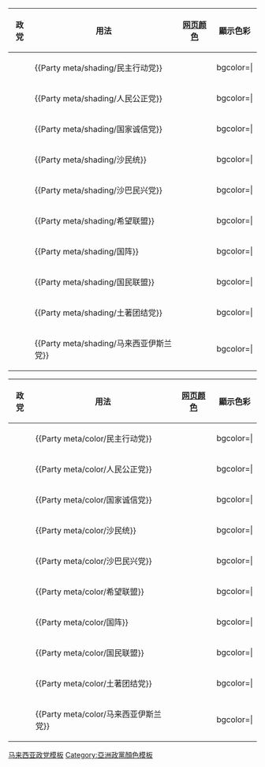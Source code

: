 {{template category |type=function}}
{| class="wikitable"
|-
! 政党 || 用法 || [[网页颜色|网页颜色]] || 顯示色彩
|-
| {{行动党}} || <nowiki>{{Party meta/shading/民主行动党}}</nowiki> || {{Party meta/shading/民主行动党}} || bgcolor={{Party meta/shading/民主行动党}}|
|-
| {{公正党}} || <nowiki>{{Party meta/shading/人民公正党}}</nowiki> || {{Party meta/shading/人民公正党}} || bgcolor={{Party meta/shading/人民公正党}}|
|-
| {{诚信党}} || <nowiki>{{Party meta/shading/国家诚信党}}</nowiki> || {{Party meta/shading/国家诚信党}} || bgcolor={{Party meta/shading/国家诚信党}}|
|-
| {{沙民统}} || <nowiki>{{Party meta/shading/沙民统}}</nowiki> || {{Party meta/shading/沙民统}} || bgcolor={{Party meta/shading/沙民统}}|
|-
| {{沙民兴党}} || <nowiki>{{Party meta/shading/沙巴民兴党}}</nowiki> || {{Party meta/shading/沙巴民兴党}} || bgcolor={{Party meta/shading/沙巴民兴党}}|
|-
| {{希望联盟}} || <nowiki>{{Party meta/shading/希望联盟}}</nowiki> || {{Party meta/shading/希望联盟}} || bgcolor={{Party meta/shading/希望联盟}}|
|-
| {{国阵}} || <nowiki>{{Party meta/shading/国阵}}</nowiki> || {{Party meta/shading/国阵}} || bgcolor={{Party meta/shading/国阵}}|
|-
| {{国民联盟}} || <nowiki>{{Party meta/shading/国民联盟}}</nowiki> || {{Party meta/shading/国民联盟}} || bgcolor={{Party meta/shading/国民联盟}}|
|-
| {{土团党}} || <nowiki>{{Party meta/shading/土著团结党}}</nowiki> || {{Party meta/shading/土著团结党}} || bgcolor={{Party meta/shading/土著团结党}}|
|-
| {{伊党}} || <nowiki>{{Party meta/shading/马来西亚伊斯兰党}}</nowiki> || {{Party meta/shading/马来西亚伊斯兰党}} || bgcolor={{Party meta/shading/马来西亚伊斯兰党}}|
|}
{| class="wikitable"
|-
! 政党 || 用法 || [[网页颜色|网页颜色]] || 顯示色彩
|-
| {{行动党}} || <nowiki>{{Party meta/color/民主行动党}}</nowiki> || {{Party meta/color/民主行动党}} || bgcolor={{Party meta/color/民主行动党}}|
|-
| {{公正党}} || <nowiki>{{Party meta/color/人民公正党}}</nowiki> || {{Party meta/color/人民公正党}} || bgcolor={{Party meta/color/人民公正党}}|
|-
| {{诚信党}} || <nowiki>{{Party meta/color/国家诚信党}}</nowiki> || {{Party meta/color/国家诚信党}} || bgcolor={{Party meta/color/国家诚信党}}|
|-
| {{沙民统}} || <nowiki>{{Party meta/color/沙民统}}</nowiki> || {{Party meta/color/沙民统}} || bgcolor={{Party meta/color/沙民统}}|
|-
| {{沙民兴党}} || <nowiki>{{Party meta/color/沙巴民兴党}}</nowiki> || {{Party meta/color/沙巴民兴党}} || bgcolor={{Party meta/color/沙巴民兴党}}|
|-
| {{希望联盟}} || <nowiki>{{Party meta/color/希望联盟}}</nowiki> || {{Party meta/color/希望联盟}} || bgcolor={{Party meta/color/希望联盟}}|
|-
| {{国阵}} || <nowiki>{{Party meta/color/国阵}}</nowiki> || {{Party meta/color/国阵}} || bgcolor={{Party meta/color/国阵}}|
|-
| {{国民联盟}} || <nowiki>{{Party meta/color/国民联盟}}</nowiki> || {{Party meta/color/国民联盟}} || bgcolor={{Party meta/color/国民联盟}}|
|-
| {{土团党}} || <nowiki>{{Party meta/color/土著团结党}}</nowiki> || {{Party meta/color/土著团结党}} || bgcolor={{Party meta/color/土著团结党}}|
|-
| {{伊党}} || <nowiki>{{Party meta/color/马来西亚伊斯兰党}}</nowiki> || {{Party meta/color/马来西亚伊斯兰党}} || bgcolor={{Party meta/color/马来西亚伊斯兰党}}|
|}

[[Category:马来西亚政党模板|]]
[[Category:亞洲政黨顏色模板|Category:亞洲政黨顏色模板]]